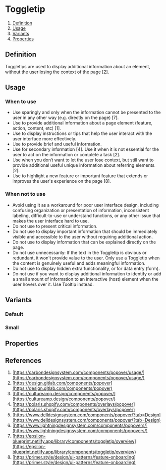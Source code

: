 
<Meta of={ToggletipStories} />

# Toggletip
1. [Definition](#definition)
2. [Usage](#usage)
3. [Variants](#variants)
4. [Properties](#properties)

## Definition
Toggletips are used to display additional information about an element, without the user losing the context of
the page [2].
<Canvas of={ToggletipStories.Default} />

## Usage

### When to use
- Use sparingly and only when the information cannot be presented to the user in any other way (e.g. directly on the
page) [7].
- Use to provide additional information about a page element (feature, action, content, etc) [1].
- Use to display instructions or tips that help the user interact with the user interface more effectively.
- Use to provide brief and useful information. 
- Use for secondary information [4]. Use it when it is not essential for the user to act on the information or complete
  a task [2].
- Use when you don‘t want to let the user lose context, but still want to provide additional useful unique information
  about referring elements. [2].
- Use to highlight a new feature or important feature that extends or improves the user's experience on the page [8].

### When not to use
- Avoid using it as a workaround for poor user interface design, including confusing organization or presentation of
  information, inconsistent labeling, difficult-to-use or understand functions, or any other issue that makes the user
  interface hard to use.
- Do not use to present critical information.
- Do not use to display important information that should be immediately visible and accessible to the user without
  requiring additional action.
- Do not use to display information that can be explained directly on the page.
- Do not use unnecessarily: If the text in the Toggletip is obvious or redundant, it won't provide value to the user.
  Only use a Toggletip when the content is genuinely useful and adds meaningful information.
- Do not use to display hidden extra functionality, or for data entry (form).
- Do not use if you want to display additional information to identify or add a small amount of information to an
  interactive (host) element when the user hovers over it. Use Tooltip instead.

## Variants

### Default
<Canvas of={ToggletipStories.Default} />

### Small
<Canvas of={ToggletipStories.Small} />

## Properties
<ArgTypes of={Toggletip} />

## References
1.  [https://carbondesignsystem.com/components/popover/usage/](https://carbondesignsystem.com/components/popover/usage/)
2.  [https://design.gitlab.com/components/popover](https://design.gitlab.com/components/popover)
3.  [https://cultureamp.design/components/popover/](https://cultureamp.design/components/popover/)
4.  [https://polaris.shopify.com/components/overlays/popover](https://polaris.shopify.com/components/overlays/popover)
5.  [https://www.delldesignsystem.com/components/popover/?tab=Design](https://www.delldesignsystem.com/components/popover/?tab=Design)
6.  [https://www.lightningdesignsystem.com/components/popovers/](https://www.lightningdesignsystem.com/components/popovers/)
7.  [https://epsilon-blueprint.netlify.app/library/components/toggletip/overview](https://epsilon-blueprint.netlify.app/library/components/toggletip/overview)
8.  [https://primer.style/design/ui-patterns/feature-onboarding](https://primer.style/design/ui-patterns/feature-onboarding)

